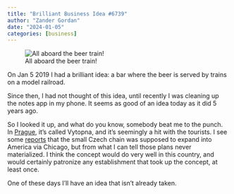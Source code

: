 ```yaml
---
title: "Brilliant Business Idea #6739"
author: "Zander Gordan"
date: "2024-01-05"
categories: [business]
---
```


![All aboard the beer train!](beertrain.jpg)

On Jan 5 2019 I had a brilliant idea: a bar where the beer is served by trains on a model railroad.

Since then, I had not thought of this idea, until recently I was cleaning up the notes app in my phone. It seems as good of an idea today as it did 5 years ago.

So I looked it up, and what do you know, somebody beat me to the punch. In [Prague](https://www.youtube.com/watch?v=OKnjXgUcO4c), it's called Vytopna, and it's seemingly a hit with the tourists. I see some [reports](https://www.947wls.com/2017/06/19/chicago-is-getting-its-own-beer-train-marshmallow-restaurant-and-more-divvy-bikes/) that the small Czech chain was supposed to expand into America via Chicago, but from what I can tell those plans never materialized. I think the concept would do very well in this country, and would certainly patronize any establishment that took up the concept, at least once.

One of these days I'll have an idea that isn't already taken.
